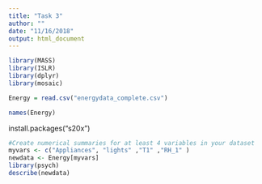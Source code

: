 ```yaml
---
title: "Task 3"
author: ""
date: "11/16/2018"
output: html_document
---
```


```r
library(MASS)
library(ISLR)
library(dplyr)
library(mosaic)

Energy = read.csv("energydata_complete.csv")

```
```r
names(Energy)
```
install.packages("s20x")

```r
#Create numerical summaries for at least 4 variables in your dataset
myvars <- c("Appliances", "lights" ,"T1" ,"RH_1" )
newdata <- Energy[myvars]
library(psych)               
describe(newdata)
```
